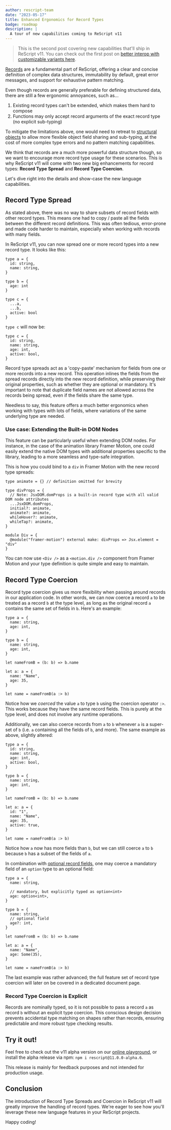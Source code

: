 ```yaml
---
author: rescript-team
date: "2023-05-17"
title: Enhanced Ergonomics for Record Types
badge: roadmap
description: |
  A tour of new capabilities coming to ReScript v11
---
```


> This is the second post covering new capabilities that'll ship in ReScript v11. You can check out the first post on [better interop with customizable variants here](https://rescript-lang.org/blog/improving-interop).

[Records](https://rescript-lang.org/docs/manual/latest/record) are a fundamental part of ReScript, offering a clear and concise definition of complex data structures, immutability by default, great error messages, and support for exhaustive pattern matching.

Even though records are generally preferable for defining structured data, there are still a few ergonomic annoyances, such as...

1. Existing record types can't be extended, which makes them hard to compose
2. Functions may only accept record arguments of the exact record type (no explicit sub-typing)

To mitigate the limitations above, one would need to retreat to [structural objects](https://rescript-lang.org/docs/manual/latest/object#sidebar) to allow more flexible object field sharing and sub-typing, at the cost of more complex type errors and no pattern matching capabilities.

We think that records are a much more powerful data structure though, so we want to encourage more record type usage for these scenarios. This is why ReScript v11 will come with two new big enhancements for record types: **Record Type Spread** and **Record Type Coercion**.

Let's dive right into the details and show-case the new language capabilities.

## Record Type Spread

As stated above, there was no way to share subsets of record fields with other record types. This means one had to copy / paste all the fields between the different record definitions. This was often tedious, error-prone and made code harder to maintain, especially when working with records with many fields.

In ReScript v11, you can now spread one or more record types into a new record type. It looks like this:

```rescript
type a = {
  id: string,
  name: string,
}

type b = {
  age: int
}

type c = {
  ...a,
  ...b,
  active: bool
}
```

`type c` will now be:

```rescript
type c = {
  id: string,
  name: string,
  age: int,
  active: bool,
}
```

Record type spreads act as a 'copy-paste' mechanism for fields from one or more records into a new record. This operation inlines the fields from the spread records directly into the new record definition, while preserving their original properties, such as whether they are optional or mandatory. It's important to note that duplicate field names are not allowed across the records being spread, even if the fields share the same type.

Needless to say, this feature offers a much better ergonomics when working with types with lots of fields, where variations of the same underlying type are needed.

### Use case: Extending the Built-in DOM Nodes

This feature can be particularly useful when extending DOM nodes. For instance, in the case of the animation library Framer Motion, one could easily extend the native DOM types with additional properties specific to the library, leading to a more seamless and type-safe integration.

This is how you could bind to a `div` in Framer Motion with the new record type spreads:

```rescript
type animate = {} // definition omitted for brevity

type divProps = {
  // Note: JsxDOM.domProps is a built-in record type with all valid DOM node attributes
  ...JsxDOM.domProps,
  initial?: animate,
  animate?: animate,
  whileHover?: animate,
  whileTap?: animate,
}

module Div = {
  @module("framer-motion") external make: divProps => Jsx.element = "div"
}
```

You can now use `<Div />` as a `<motion.div />` component from Framer Motion and your type definition is quite simple and easy to maintain.

## Record Type Coercion

Record type coercion gives us more flexibility when passing around records in our application code. In other words, we can now coerce a record `a` to be treated as a record `b` at the type level, as long as the original record `a` contains the same set of fields in `b`. Here's an example:

```rescript
type a = {
  name: string,
  age: int,
}

type b = {
  name: string,
  age: int,
}

let nameFromB = (b: b) => b.name

let a: a = {
  name: "Name",
  age: 35,
}

let name = nameFromB(a :> b)
```

Notice how we _coerced_ the value `a` to type `b` using the coercion operator `:>`. This works because they have the same record fields. This is purely at the type level, and does not involve any runtime operations.

Additionally, we can also coerce records from `a` to `b` whenever `a` is a super-set of `b` (i.e. `a` containing all the fields of `b`, and more). The same example as above, slightly altered:

```rescript
type a = {
  id: string,
  name: string,
  age: int,
  active: bool,
}

type b = {
  name: string,
  age: int,
}

let nameFromB = (b: b) => b.name

let a: a = {
  id: "1",
  name: "Name",
  age: 35,
  active: true,
}

let name = nameFromB(a :> b)
```

Notice how `a` now has more fields than `b`, but we can still coerce `a` to `b` because `b` has a subset of the fields of `a`.

In combination with [optional record fields](/docs/manual/latest/record#optional-record-fields), one may coerce a mandatory field of an `option` type to an optional field:

```rescript
type a = {
  name: string,

  // mandatory, but explicitly typed as option<int>
  age: option<int>,
}

type b = {
  name: string,
  // optional field
  age?: int,
}

let nameFromB = (b: b) => b.name

let a: a = {
  name: "Name",
  age: Some(35),
}

let name = nameFromB(a :> b)
```

The last example was rather advanced; the full feature set of record type coercion will later on be covered in a dedicated document page.

### Record Type Coercion is Explicit

Records are nominally typed, so it is not possible to pass a record `a` as record `b` without an explicit type coercion. This conscious design decision prevents accidental type matching on shapes rather than records, ensuring predictable and more robust type checking results.

## Try it out!

Feel free to check out the v11 alpha version on our [online playground](https://rescript-lang.org/try?version=v11.0.0-alpha.5&code=LYewJgrgNgpgBAJRgYxAJzAFQJ4AcYDKuaMAhmAKIAepwuscAvHAN4BQccALnvKU6w6c4AO1owAXHADOXNAEsRAcwA0QzqSWS4irms4BfNkJ744AIwHtho8VNkLl+4Zu27nRobC63gMAGJoIMAAQgIAFOZS5gCUTAB8FgB0Yn7GnN5wpFL8zNbCqdoARABy4kXOGlpSAMwArB7pcJmFAoWBwSHh4fwSibExbJ6gkAxIqBg4+ADCIDBoyPIgItS09PB5JrxZVuo6YPZyiqp7hYeOJzauUu57pMhc8gBu2uYgIFCNW2aWmzZnMiOTju1R0Ij0Qk8GRgPnaQVCESiFjijH6KXETUy2R2f2E8gOcCKAEYKqc7ISyn5SVdQfVKlkHs9tHIIDAvtDYeI2uIOqFur1+jFBkYgA), or install the alpha release via npm: `npm i rescript@11.0.0-alpha.6`.

This release is mainly for feedback purposes and not intended for production usage.

## Conclusion

The introduction of Record Type Spreads and Coercion in ReScript v11 will greatly improve the handling of record types. We're eager to see how you'll leverage these new language features in your ReScript projects.

Happy coding!
